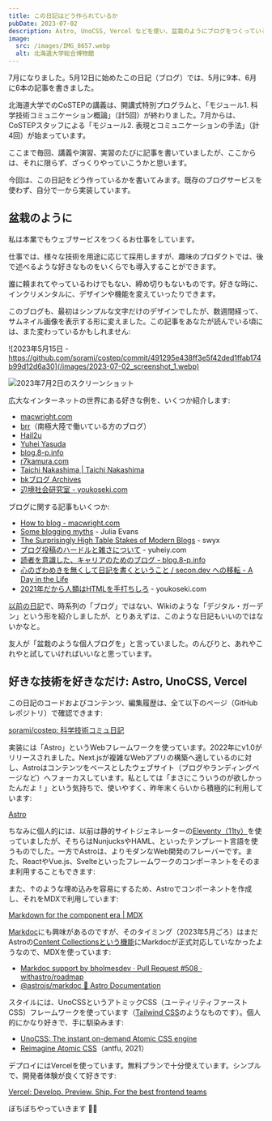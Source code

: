 ```yaml
---
title: この日記はどう作られているか
pubDate: 2023-07-02
description: Astro, UnoCSS, Vercel などを使い、盆栽のようにブログをつくっている
image:
  src: /images/IMG_8657.webp
  alt: 北海道大学総合博物館
---
```


7月になりました。5月12日に始めたこの日記（ブログ）では、5月に9本、6月に6本の記事を書きました。

北海道大学でのCoSTEPの講義は、開講式特別プログラムと、「モジュール1. 科学技術コミュニケーション概論」（計5回）が終わりました。7月からは、CoSTEPスタッフによる「モジュール2. 表現とコミュニケーションの手法」（計4回）が始まっています。

ここまで毎回、講義や演習、実習のたびに記事を書いていましたが、ここからは、それに限らず、ざっくりやっていこうかと思います。

今回は、この日記をどう作っているかを書いてみます。既存のブログサービスを使わず、自分で一から実装しています。

## 盆栽のように

私は本業でもウェブサービスをつくるお仕事をしています。

仕事では、様々な技術を用途に応じて採用しますが、趣味のプロダクトでは、後で述べるような好きなものをいくらでも導入することができます。

誰に頼まれてやっているわけでもない、締め切りもないものです。好きな時に、インクリメンタルに、デザインや機能を変えていったりできます。

このブログも、最初はシンプルな文字だけのデザインでしたが、数週間経って、サムネイル画像を表示する形に変えました。この記事をあなたが読んでいる頃には、また変わっているかもしれません:

![2023年5月15日 - https://github.com/sorami/costep/commit/491295e438ff3e5f42ded1ffab174b99d12d6a30](/images/2023-07-02_screenshot_1.webp)

![2023年7月2日のスクリーンショット](/images/2023-07-02_screenshot_2.webp)

広大なインターネットの世界にある好きな例を、いくつか紹介します:

- [macwright.com](https://macwright.com/)
- [brr](https://brr.fyi/)（南極大陸で働いている方のブログ）
- [Hail2u](https://hail2u.net/)
- [Yuhei Yasuda](https://yuheiy.com/)
- [blog.8-p.info](https://blog.8-p.info/ja/)
- [r7kamura.com](https://r7kamura.com/)
- [Taichi Nakashima | Taichi Nakashima](https://deeeet.com/)
- [bkブログ Archives](http://0xcc.net/blog/)
- [辺境社会研究室 - youkoseki.com](https://youkoseki.com/f/)

ブログに関する記事もいくつか:

- [How to blog - macwright.com](https://macwright.com/2019/02/06/how-to-blog.html)
- [Some blogging myths](https://jvns.ca/blog/2023/06/05/some-blogging-myths/) - Julia Evans
- [The Surprisingly High Table Stakes of Modern Blogs](https://www.swyx.io/the-surprisingly-high-table-stakes-of-modern-blogs) - swyx
- [ブログ投稿のハードルと雑さについて](https://yuheiy.com/20200817-zatsu) - yuheiy.com
- [読者を意識した、キャリアのためのブログ - blog.8-p.info](https://blog.8-p.info/ja/2021/09/07/pro/)
- [心のざわめきを無くして日記を書くということ / secon.dev への移転 - A Day in the Life](https://secon.dev/entry/2020/09/03/172016/)
- [2021年だから人類はHTMLを手打ちしろ](https://youkoseki.com/f/2021_html) - youkoseki.com

[以前の日記](/2023-06-15/)で、時系列の「ブログ」ではない、Wikiのような「デジタル・ガーデン」という形を紹介しましたが、とりあえずは、このような日記もいいのではないかなと。

友人が「盆栽のような個人ブログを」と言っていました。のんびりと、あれやこれやと試していければいいなと思っています。

## 好きな技術を好きなだけ: Astro, UnoCSS, Vercel

この日記のコードおよびコンテンツ、編集履歴は、全て以下のページ（GitHubレポジトリ）で確認できます:

[sorami/costep: 科学技術コミュ日記](https://github.com/sorami/costep)

実装には「Astro」というWebフレームワークを使っています。2022年にv1.0がリリースされました。Next.jsが複雑なWebアプリの構築へ適しているのに対し、Astroはコンテンツをベースとしたウェブサイト（ブログやランディングページなど）へフォーカスしています。私としては「まさにこういうのが欲しかったんだよ！」という気持ちで、使いやすく、昨年末くらいから積極的に利用しています:

[Astro](https://astro.build/)

ちなみに個人的には、以前は静的サイトジェネレーターの[Eleventy（11ty）](https://www.11ty.dev/)を使っていましたが、そちらはNunjucksやHAML、といったテンプレート言語を使うものでした。一方でAstroは、よりモダンなWeb開発のフレーバーです。また、ReactやVue.js、Svelteといったフレームワークのコンポーネントをそのまま利用することもできます:

<YouTube videoId="gxBkghlglTg" />

また、↑のような埋め込みを容易にするため、Astroでコンポーネントを作成し、それをMDXで利用しています:

[Markdown for the component era | MDX](https://mdxjs.com/)

[Markdoc](https://markdoc.dev/)にも興味があるのですが、そのタイミング（2023年5月ごろ）はまだAstroの[Content Collectionsという機能](https://docs.astro.build/en/guides/content-collections/)にMarkdocが正式対応していなかったようなので、MDXを使っています:

- [Markdoc support by bholmesdev · Pull Request #508 · withastro/roadmap](https://github.com/withastro/roadmap/pull/508)
- [@astrojs/markdoc 🚀 Astro Documentation](https://docs.astro.build/en/guides/integrations-guide/markdoc/)

スタイルには、UnoCSSというアトミックCSS（ユーティリティファーストCSS）フレームワークを使っています（[Tailwind CSS](https://tailwindcss.com/)のようなものです）。個人的にかなり好きで、手に馴染みます:

- [UnoCSS: The instant on-demand Atomic CSS engine](https://unocss.dev/)
- [Reimagine Atomic CSS](https://antfu.me/posts/reimagine-atomic-css)（antfu, 2021）

デプロイにはVercelを使っています。無料プランで十分使えています。シンプルで、開発者体験が良くて好きです:

[Vercel: Develop. Preview. Ship. For the best frontend teams](https://vercel.com/)

ぼちぼちやっていきます 🧑‍🌾

